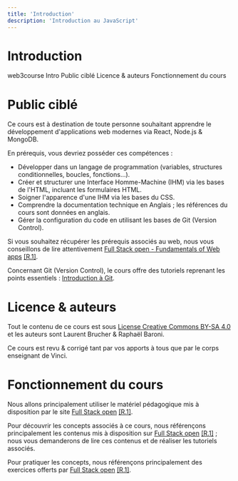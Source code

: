 ```yaml
---
title: 'Introduction'
description: 'Introduction au JavaScript'
---
```


# Introduction


<InternalPageMenu >
  <PathViewer>
    <PathViewerItem to="/"> web3course </PathViewerItem>
    <PathViewerItem to="/intro" selected> Intro </PathViewerItem>
  </PathViewer>
  <InternalPageMenuItem> Public ciblé </InternalPageMenuItem>
  <InternalPageMenuItem> Licence & auteurs </InternalPageMenuItem>
  <InternalPageMenuItem> Fonctionnement du cours </InternalPageMenuItem>
</InternalPageMenu>

# <InternalPageTitle> Public ciblé </InternalPageTitle>

Ce cours est à destination de toute personne souhaitant apprendre le développement d'applications web modernes via React, Node.js & MongoDB.

En prérequis, vous devriez posséder ces compétences :

- Développer dans un langage de programmation (variables, structures conditionnelles, boucles, fonctions…).
- Créer et structurer une Interface Homme-Machine (IHM) via les bases de l'HTML, incluant les formulaires HTML.
- Soigner l'apparence d'une IHM via les bases du CSS.
- Comprendre la documentation technique en Anglais ; les références du cours sont données en anglais.
- Gérer la configuration du code en utilisant les bases de Git (Version Control).

Si vous souhaitez récupérer les prérequis associés au web, nous vous conseillons de lire attentivement [Full Stack open - Fundamentals of Web apps](https://fullstackopen.com/en/part0/fundamentals_of_web_apps) [[R.1]](/references/#r1).

Concernant Git (Version Control), le cours offre des tutoriels reprenant les points essentiels : [Introduction à Git](/git).

# <InternalPageTitle> Licence & auteurs </InternalPageTitle>

Tout le contenu de ce cours est sous [License Creative Commons BY-SA 4.0](https://creativecommons.org/licenses/by-sa/4.0/deed.fr) et les auteurs sont Laurent Brucher & Raphaël Baroni.

Ce cours est revu & corrigé tant par vos apports à tous que par le corps enseignant de Vinci.

# <InternalPageTitle> Fonctionnement du cours </InternalPageTitle>

Nous allons principalement utiliser le matériel pédagogique mis à disposition par le site [Full Stack open](https://fullstackopen.com/en/) [[R.1]](/references/#r1).

Pour découvrir les concepts associés à ce cours, nous référençons principalement les contenus mis à disposition sur [Full Stack open](https://fullstackopen.com/en/) [[R.1]](/references/#r1) ; nous vous demanderons de lire ces contenus et de réaliser les tutoriels associés.

Pour pratiquer les concepts, nous référençons principalement des exercices offerts par [Full Stack open](https://fullstackopen.com/en/) [[R.1]](/references/#r1).
